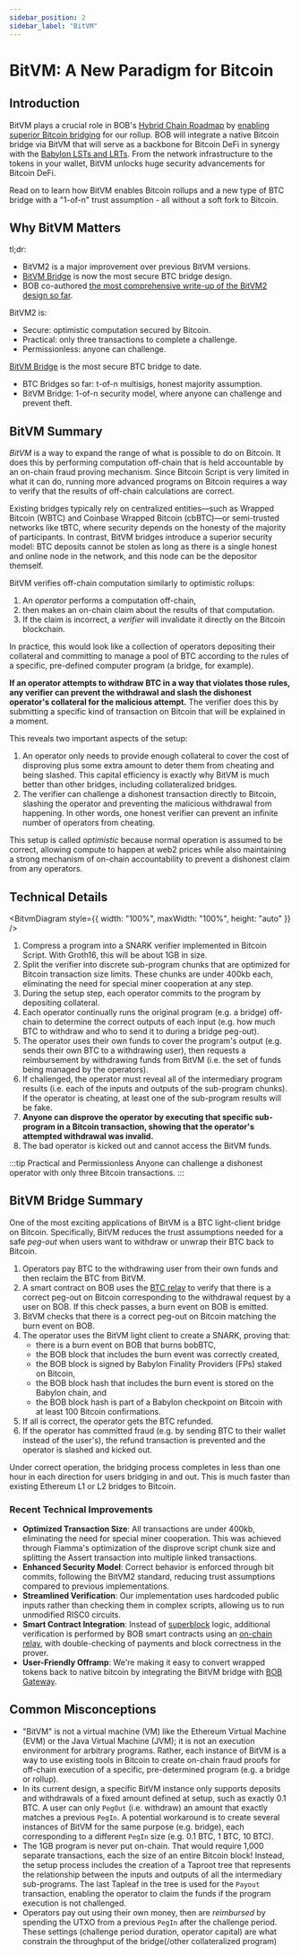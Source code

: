 ```yaml
---
sidebar_position: 2
sidebar_label: "BitVM"
---
```



# BitVM: A New Paradigm for Bitcoin

## Introduction

BitVM plays a crucial role in BOB's [Hybrid Chain Roadmap](/docs/bob-chain/roadmap) by [enabling superior Bitcoin bridging](https://blog.gobob.xyz/posts/bob-announces-trust-minimized-bitcoin-bridge-prototype-powered-by-bitvm) for our rollup. BOB will integrate a native Bitcoin bridge via BitVM that will serve as a backbone for Bitcoin DeFi in synergy with the [Babylon LSTs and LRTs](https://blog.gobob.xyz/posts/bob-integrates-with-babylon-to-become-a-bitcoin-secured-network-bringing-bitcoin-finality-to-the-hybrid-l2). From the network infrastructure to the tokens in your wallet, BitVM unlocks huge security advancements for Bitcoin DeFi.

Read on to learn how BitVM enables Bitcoin rollups and a new type of BTC bridge with a "1-of-n" trust assumption - all without a soft fork to Bitcoin.

## Why BitVM Matters

tl;dr:

- BitVM2 is a major improvement over previous BitVM versions.
- [BitVM Bridge](https://blog.gobob.xyz/posts/bob-announces-trust-minimized-bitcoin-bridge-prototype-powered-by-bitvm) is now the most secure BTC bridge design.
- BOB co-authored [the most comprehensive write-up of the BitVM2 design so far](/docs/reference/research#bitvm2-bridging-bitcoin-to-second-layers).

BitVM2 is:

- Secure: optimistic computation secured by Bitcoin.
- Practical: only three transactions to complete a challenge.
- Permissionless: anyone can challenge.

[BitVM Bridge](https://blog.gobob.xyz/posts/bob-announces-trust-minimized-bitcoin-bridge-prototype-powered-by-bitvm) is the most secure BTC bridge to date.

- BTC Bridges so far: t-of-n multisigs, honest majority assumption.
- BitVM Bridge: 1-of-n security model, where anyone can challenge and prevent theft.

## BitVM Summary

_BitVM_ is a way to expand the range of what is possible to do on Bitcoin. It does this by performing computation off-chain that is held accountable by an on-chain fraud proving mechanism. Since Bitcoin Script is very limited in what it can do, running more advanced programs on Bitcoin requires a way to verify that the results of off-chain calculations are correct.

Existing bridges typically rely on centralized entities—such as Wrapped Bitcoin (WBTC) and Coinbase Wrapped Bitcoin (cbBTC)—or semi-trusted networks like tBTC, where security depends on the honesty of the majority of participants. In contrast, BitVM bridges introduce a superior security model: BTC deposits cannot be stolen as long as there is a single honest and online node in the network, and this node can be the depositor themself.

BitVM verifies off-chain computation similarly to optimistic rollups:

1. An _operator_ performs a computation off-chain,
1. then makes an on-chain claim about the results of that computation.
1. If the claim is incorrect, a _verifier_ will invalidate it directly on the Bitcoin blockchain.

In practice, this would look like a collection of operators depositing their collateral and committing to manage a pool of BTC according to the rules of a specific, pre-defined computer program (a bridge, for example).

**If an operator attempts to withdraw BTC in a way that violates those rules, any verifier can prevent the withdrawal and slash the dishonest operator's collateral for the malicious attempt.** The verifier does this by submitting a specific kind of transaction on Bitcoin that will be explained in a moment.

This reveals two important aspects of the setup:

1. An operator only needs to provide enough collateral to cover the cost of disproving plus some extra amount to deter them from cheating and being slashed. This capital efficiency is exactly why BitVM is much better than other bridges, including collateralized bridges.
2. The verifier can challenge a dishonest transaction directly to Bitcoin, slashing the operator and preventing the malicious withdrawal from happening. In other words, one honest verifier can prevent an infinite number of operators from cheating.

This setup is called _optimistic_ because normal operation is assumed to be correct, allowing compute to happen at web2 prices while also maintaining a strong mechanism of on-chain accountability to prevent a dishonest claim from any operators.

## Technical Details

<BitvmDiagram style={{ width: "100%", maxWidth: "100%", height: "auto" }} />

1. Compress a program into a SNARK verifier implemented in Bitcoin Script. With Groth16, this will be about 1GB in size.
1. Split the verifier into discrete sub-program chunks that are optimized for Bitcoin transaction size limits. These chunks are under 400kb each, eliminating the need for special miner cooperation at any step.
1. During the setup step, each operator commits to the program by depositing collateral.
1. Each operator continually runs the original program (e.g. a bridge) off-chain to determine the correct outputs of each input (e.g. how much BTC to withdraw and who to send it to during a bridge peg-out).
1. The operator uses their own funds to cover the program's output (e.g. sends their own BTC to a withdrawing user), then requests a reimbursement by withdrawing funds from BitVM (i.e. the set of funds being managed by the operators).
1. If challenged, the operator must reveal all of the intermediary program results (i.e. each of the inputs and outputs of the sub-program chunks). If the operator is cheating, at least one of the sub-program results will be fake.
1. **Anyone can disprove the operator by executing that specific sub-program in a Bitcoin transaction, showing that the operator's attempted withdrawal was invalid.**
1. The bad operator is kicked out and cannot access the BitVM funds.

:::tip Practical and Permissionless
Anyone can challenge a dishonest operator with only three Bitcoin transactions.
:::

## BitVM Bridge Summary

One of the most exciting applications of BitVM is a BTC light-client bridge on Bitcoin. Specifically, BitVM reduces the trust assumptions needed for a safe _peg-out_ when users want to withdraw or unwrap their BTC back to Bitcoin.

1. Operators pay BTC to the withdrawing user from their own funds and then reclaim the BTC from BitVM.
1. A smart contract on BOB uses the [BTC relay](/docs/bob-chain/relay) to verify that there is a correct peg-out on Bitcoin corresponding to the withdrawal request by a user on BOB. If this check passes, a burn event on BOB is emitted.
1. BitVM checks that there is a correct peg-out on Bitcoin matching the burn event on BOB.
1. The operator uses the BitVM light client to create a SNARK, proving that:
   - there is a burn event on BOB that burns bobBTC,
   - the BOB block that includes the burn event was correctly created,
   - the BOB block is signed by Babylon Finality Providers (FPs) staked on Bitcoin,
   - the BOB block hash that includes the burn event is stored on the Babylon chain, and
   - the BOB block hash is part of a Babylon checkpoint on Bitcoin with at least 100 Bitcoin confirmations.
1. If all is correct, the operator gets the BTC refunded.
1. If the operator has committed fraud (e.g. by sending BTC to their wallet instead of the user's), the refund transaction is prevented and the operator is slashed and kicked out.

Under correct operation, the bridging process completes in less than one hour in each direction for users bridging in and out. This is much faster than existing Ethereum L1 or L2 bridges to Bitcoin.

### Recent Technical Improvements

- **Optimized Transaction Size**: All transactions are under 400kb, eliminating the need for special miner cooperation. This was achieved through Fiamma's optimization of the disprove script chunk size and splitting the Assert transaction into multiple linked transactions.
- **Enhanced Security Model**: Correct behavior is enforced through bit commits, following the BitVM2 standard, reducing trust assumptions compared to previous implementations.
- **Streamlined Verification**: Our implementation uses hardcoded public inputs rather than checking them in complex scripts, allowing us to run unmodified RISC0 circuits.
- **Smart Contract Integration**: Instead of [superblock](https://www.fairgate.io/post/3-a-review-of-the-the-bitvm2-based-linus24-bridge) logic, additional verification is performed by BOB smart contracts using an [on-chain relay](/docs/bob-chain/relay), with double-checking of payments and block correctness in the prover.
- **User-Friendly Offramp**: We're making it easy to convert wrapped tokens back to native bitcoin by integrating the BitVM bridge with [BOB Gateway](/docs/gateway).

## Common Misconceptions

- "BitVM" is not a virtual machine (VM) like the Ethereum Virtual Machine (EVM) or the Java Virtual Machine (JVM); it is not an execution environment for arbitrary programs. Rather, each instance of BitVM is a way to use existing tools in Bitcoin to create on-chain fraud proofs for off-chain execution of a specific, pre-determined program (e.g. a bridge or rollup).
- In its current design, a specific BitVM instance only supports deposits and withdrawals of a fixed amount defined at setup, such as exactly 0.1 BTC. A user can only `PegOut` (i.e. withdraw) an amount that exactly matches a previous `PegIn`. A potential workaround is to create several instances of BitVM for the same purpose (e.g. bridge), each corresponding to a different `PegIn` size (e.g. 0.1 BTC, 1 BTC, 10 BTC).
- The 1GB program is never put on-chain. That would require 1,000 separate transactions, each the size of an entire Bitcoin block! Instead, the setup process includes the creation of a Taproot tree that represents the relationship between the inputs and outputs of all the intermediary sub-programs. The last Tapleaf in the tree is used for the `Payout` transaction, enabling the operator to claim the funds if the program execution is not challenged.
- Operators pay out using their own money, then are _reimbursed_ by spending the UTXO from a previous `PegIn` after the challenge period. These settings (challenge period duration, operator capital) are what constrain the throughput of the bridge(/other collateralized program)

